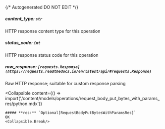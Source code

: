 {/* Autogenerated DO NOT EDIT  */}

##### **content_type:** `str`
HTTP response content type for this operation

##### **status_code:** `int`
HTTP response status code for this operation

##### **raw_response:** `[requests.Response](https://requests.readthedocs.io/en/latest/api/#requests.Response)`
Raw HTTP response; suitable for custom response parsing

<Collapsible
    content={() => import('/content/models/operations/request_body_put_bytes_with_params_res/python.mdx')}
>
    ##### **res:** `Optional[RequestBodyPutBytesWithParamsRes]`
    OK
    <Collapsible.Break/>
</Collapsible>

